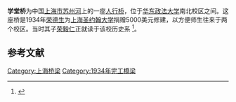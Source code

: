 '''学堂桥'''为中国[[上海市|上海市]][[苏州河|苏州河]]上的一座[[人行桥|人行桥]]，位于[[华东政法大学|华东政法大学]]南北校区之间。这座桥是1934年[[荣德生|荣德生]]为[[上海圣约翰大学|上海圣约翰大学]]捐赠5000美元修建，以方便师生往来于两个校区。当时其子[[荣毅仁|荣毅仁]]正就读于该校历史系 <ref>{{Cite web |url=http://www.china.com.cn/chinese/feature/1012614.htm |title=“红色资本家”荣毅仁传奇一生 |accessdate=2009-07-02 |archive-date=2010-10-09 |archive-url=https://web.archive.org/web/20101009111021/http://www.china.com.cn/chinese/feature/1012614.htm |dead-url=no }}</ref>。

==参考文献==
<div class="references-small">
<references />
</div>

{{上海桥隧}}
[[Category:上海桥梁|Category:上海桥梁]]
[[Category:1934年完工橋梁|Category:1934年完工橋梁]]